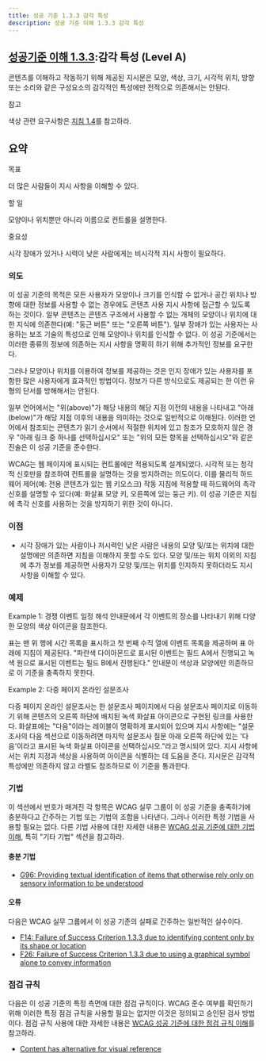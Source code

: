 ```yaml
---
title: 성공 기준 1.3.3 감각 특성
description: 성공 기준 이해 1.3.3 감각 특성
---
```



## [성공기준 이해 1.3.3](https://w3.org/TR/WCAG22#sensory-characteristics):감각 특성 (Level A)

<Card title="성공 기준 (SC)"></Card>

콘텐츠를 이해하고 작동하기 위해 제공된 지시문은 모양, 색상, 크기, 시각적 위치, 방향 또는 소리와 같은 구성요소의 감각적인 특성에만 전적으로 의존해서는 안된다.

참고

색상 관련 요구사항은 [지침 1.4](https://www.w3.org/TR/WCAG22/#distinguishable)를 참고하라.

## 요약


목표

더 많은 사람들이 지시 사항을 이해할 수 있다.

할 일

모양이나 위치뿐만 아니라 이름으로 컨트롤을 설명한다.

중요성

시각 장애가 있거나 시력이 낮은 사람에게는 비시각적 지시 사항이 필요하다.

### 의도

이 성공 기준의 목적은 모든 사용자가 모양이나 크기를 인식할 수 없거나 공간 위치나 방향에 대한 정보를 사용할 수 없는 경우에도 콘텐츠 사용 지시 사항에 접근할 수 있도록 하는 것이다. 일부 콘텐츠는 콘텐츠 구조에서 사용할 수 없는 개체의 모양이나 위치에 대한 지식에 의존한다(예: "둥근 버튼" 또는 "오른쪽 버튼"). 일부 장애가 있는 사용자는 사용하는 보조 기술의 특성으로 인해 모양이나 위치를 인식할 수 없다. 이 성공 기준에서는 이러한 종류의 정보에 의존하는 지시 사항을 명확히 하기 위해 추가적인 정보를 요구한다.

그러나 모양이나 위치를 이용하여 정보를 제공하는 것은 인지 장애가 있는 사용자를 포함한 많은 사용자에게 효과적인 방법이다. 정보가 다른 방식으로도 제공되는 한 이런 유형의 단서를 방해해서는 안된다.

일부 언어에서는 "위(above)"가 해당 내용의 해당 지점 이전의 내용을 나타내고 "아래(below)"가 해당 지점 이후의 내용을 의미하는 것으로 일반적으로 이해된다. 이러한 언어에서 참조되는 콘텐츠가 읽기 순서에서 적절한 위치에 있고 참조가 모호하지 않은 경우 "아래 링크 중 하나를 선택하십시오" 또는 "위의 모든 항목을 선택하십시오"와 같은 진술은 이 성공 기준을 준수한다.

WCAG는 웹 페이지에 표시되는 컨트롤에만 적용되도록 설계되었다. 시각적 또는 청각적 신호만을 참조하여 컨트롤을 설명하는 것을 방지하려는 의도이다. 이를 물리적 하드웨어 제어(예: 전용 콘텐츠가 있는 웹 키오스크) 작동 지침에 적용할 때 하드웨어의 촉각 신호를 설명할 수 있다(예: 화살표 모양 키, 오른쪽에 있는 둥근 키). 이 성공 기준은 지침에 촉각 신호를 사용하는 것을 방지하기 위한 것이 아니다.

### 이점

*   시각 장애가 있는 사람이나 저시력인 낮은 사람은 내용의 모양 및/또는 위치에 대한 설명에만 의존하면 지침을 이해하지 못할 수도 있다. 모양 및/또는 위치 이외의 지침에 추가 정보를 제공하면 사용자가 모양 및/또는 위치를 인지하지 못하더라도 지시 사항을 이해할 수 있다.

### 예제

Example 1: 경쟁 이벤트 일정 해석 안내문에서 각 이벤트의 장소를 나타내기 위해 다양한 모양의 색상 아이콘을 참조한다.

표는 맨 위 행에 시간 목록을 표시하고 첫 번째 수직 열에 이벤트 목록을 제공하며 표 아래에 지침이 제공된다. "파란색 다이아몬드로 표시된 이벤트는 필드 A에서 진행되고 녹색 원으로 표시된 이벤트는 필드 B에서 진행된다." 안내문이 색상과 모양에만 의존하므로 이 기준을 충족하지 못한다.

Example 2: 다중 페이지 온라인 설문조사

다중 페이지 온라인 설문조사는 한 설문조사 페이지에서 다음 설문조사 페이지로 이동하기 위해 콘텐츠의 오른쪽 하단에 배치된 녹색 화살표 아이콘으로 구현된 링크를 사용한다. 화살표에는 "다음"이라는 레이블이 명확하게 표시되어 있으며 지시 사항에는 "설문조사의 다음 섹션으로 이동하려면 마지막 설문조사 질문 아래 오른쪽 하단에 있는 '다음'이라고 표시된 녹색 화살표 아이콘을 선택하십시오."라고 명시되어 있다. 지시 사항에서는 위치 지정과 색상을 사용하여 아이콘을 식별하는 데 도움을 준다. 지시문은 감각적 특성에만 의존하지 않고 라벨도 참조하므로 이 기준을 통과한다.

### 기법

이 섹션에서 번호가 매겨진 각 항목은 WCAG 실무 그룹이 이 성공 기준을 충족하기에 충분하다고 간주하는 기법 또는 기법의 조합을 나타낸다. 그러나 이러한 특정 기법을 사용할 필요는 없다. 다른 기법 사용에 대한 자세한 내용은 [WCAG 성공 기준에 대한 기법 이해](understanding-techniques), 특히 "기타 기법" 섹션을 참고하라.

#### 충분 기법

*   [G96: Providing textual identification of items that otherwise rely only on sensory information to be understood](https://www.w3.org/WAI/WCAG22/Techniques/general/G96)

#### 오류

다음은 WCAG 실무 그룹에서 이 성공 기준의 실패로 간주하는 일반적인 실수이다.

*   [F14: Failure of Success Criterion 1.3.3 due to identifying content only by its shape or location](https://www.w3.org/WAI/WCAG22/Techniques/failures/F14)
*   [F26: Failure of Success Criterion 1.3.3 due to using a graphical symbol alone to convey information](https://www.w3.org/WAI/WCAG22/Techniques/failures/F26)

### 점검 규칙

다음은 이 성공 기준의 특정 측면에 대한 점검 규칙이다. WCAG 준수 여부를 확인하기 위해 이러한 특정 점검 규칙을 사용할 필요는 없지만 이것은 정의되고 승인된 검사 방법이다. 점검 규칙 사용에 대한 자세한 내용은 [WCAG 성공 기준에 대한 점검 규칙 이해](understanding-act-rules.html)를 참고하라.

*   [Content has alternative for visual reference](/WAI/standards-guidelines/act/rules/9bd38c/proposed/)

